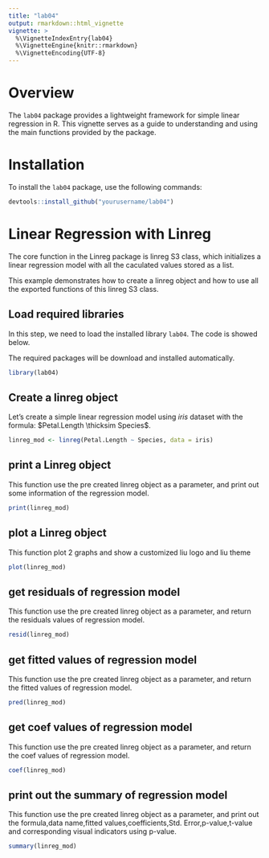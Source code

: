 ```yaml
---
title: "lab04"
output: rmarkdown::html_vignette
vignette: >
  %\VignetteIndexEntry{lab04}
  %\VignetteEngine{knitr::rmarkdown}
  %\VignetteEncoding{UTF-8}
---
```


# Overview

The `lab04` package provides a lightweight framework for simple linear regression in R. This vignette serves as a guide to understanding and using the main functions provided by the package.

# Installation

To install the `lab04` package, use the following commands:

```r
devtools::install_github("yourusername/lab04")
```

# Linear Regression with Linreg

The core function in the Linreg package is linreg S3 class, which initializes a linear regression model with all the caculated values stored as a list. 

This example demonstrates how to create a linreg object and how to use all the exported functions of this linreg S3 class.

## Load required libraries

In this step, we need to load the installed library `lab04`.
The code is showed below.

The required packages will be download and installed automatically.

```r
library(lab04)
```

## Create a linreg object
Let's create a simple linear regression model using $iris$ dataset with the formula: $Petal.Length \thicksim Species$.

```r
linreg_mod <- linreg(Petal.Length ~ Species, data = iris)
```

## print a Linreg object
This function use the pre created linreg object as a parameter, and print out some information of the regression model.
```r
print(linreg_mod)
```

## plot a Linreg object
This function plot 2 graphs and show a customized liu logo and liu theme
```r
plot(linreg_mod)
```

## get residuals of regression model
This function use the pre created linreg object as a parameter, and return the residuals values of regression model.
```r
resid(linreg_mod)
```

## get fitted values of regression model
This function use the pre created linreg object as a parameter, and return the fitted values of regression model.
```r
pred(linreg_mod)
```

## get coef values of regression model
This function use the pre created linreg object as a parameter, and return the coef values of regression model.
```r
coef(linreg_mod)
```

## print out the summary of regression model
This function use the pre created linreg object as a parameter, and print out the formula,data name,fitted values,coefficients,Std. Error,p-value,t-value and corresponding visual indicators using p-value.
```r
summary(linreg_mod)
```